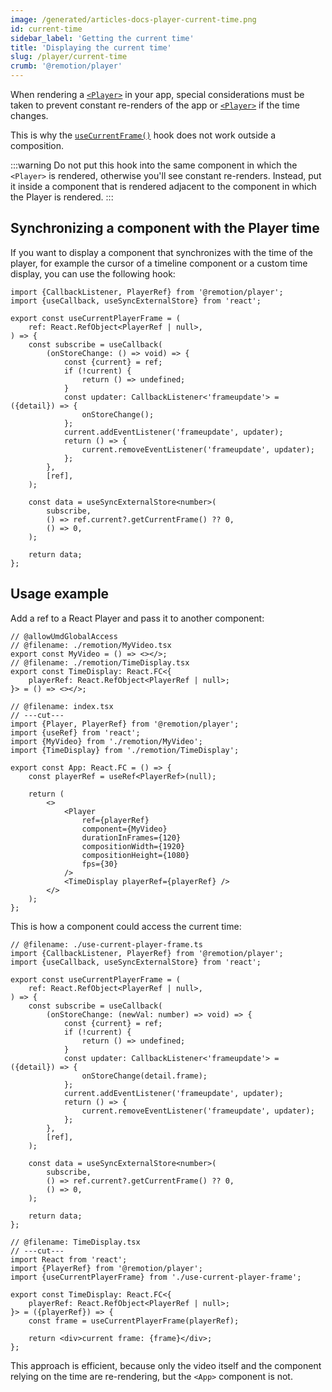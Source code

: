 ```yaml
---
image: /generated/articles-docs-player-current-time.png
id: current-time
sidebar_label: 'Getting the current time'
title: 'Displaying the current time'
slug: /player/current-time
crumb: '@remotion/player'
---
```


When rendering a [`<Player>`](/docs/player) in your app, special considerations must be taken to prevent constant re-renders of the app or [`<Player>`](/docs/player) if the time changes.

This is why the [`useCurrentFrame()`](/docs/use-current-frame) hook does not work outside a composition.

:::warning
Do not put this hook into the same component in which the `<Player>` is rendered, otherwise you'll see constant re-renders. Instead, put it inside a component that is rendered adjacent to the component in which the Player is rendered.
:::

## Synchronizing a component with the Player time

If you want to display a component that synchronizes with the time of the player, for example the cursor of a timeline component or a custom time display, you can use the following hook:

```tsx twoslash title="use-current-player-frame.ts"
import {CallbackListener, PlayerRef} from '@remotion/player';
import {useCallback, useSyncExternalStore} from 'react';

export const useCurrentPlayerFrame = (
	ref: React.RefObject<PlayerRef | null>,
) => {
	const subscribe = useCallback(
		(onStoreChange: () => void) => {
			const {current} = ref;
			if (!current) {
				return () => undefined;
			}
			const updater: CallbackListener<'frameupdate'> = ({detail}) => {
				onStoreChange();
			};
			current.addEventListener('frameupdate', updater);
			return () => {
				current.removeEventListener('frameupdate', updater);
			};
		},
		[ref],
	);

	const data = useSyncExternalStore<number>(
		subscribe,
		() => ref.current?.getCurrentFrame() ?? 0,
		() => 0,
	);

	return data;
};
```

## Usage example

Add a ref to a React Player and pass it to another component:

```tsx twoslash
// @allowUmdGlobalAccess
// @filename: ./remotion/MyVideo.tsx
export const MyVideo = () => <></>;
// @filename: ./remotion/TimeDisplay.tsx
export const TimeDisplay: React.FC<{
	playerRef: React.RefObject<PlayerRef | null>;
}> = () => <></>;

// @filename: index.tsx
// ---cut---
import {Player, PlayerRef} from '@remotion/player';
import {useRef} from 'react';
import {MyVideo} from './remotion/MyVideo';
import {TimeDisplay} from './remotion/TimeDisplay';

export const App: React.FC = () => {
	const playerRef = useRef<PlayerRef>(null);

	return (
		<>
			<Player
				ref={playerRef}
				component={MyVideo}
				durationInFrames={120}
				compositionWidth={1920}
				compositionHeight={1080}
				fps={30}
			/>
			<TimeDisplay playerRef={playerRef} />
		</>
	);
};
```

This is how a component could access the current time:

```tsx twoslash title="TimeDisplay.tsx"
// @filename: ./use-current-player-frame.ts
import {CallbackListener, PlayerRef} from '@remotion/player';
import {useCallback, useSyncExternalStore} from 'react';

export const useCurrentPlayerFrame = (
	ref: React.RefObject<PlayerRef | null>,
) => {
	const subscribe = useCallback(
		(onStoreChange: (newVal: number) => void) => {
			const {current} = ref;
			if (!current) {
				return () => undefined;
			}
			const updater: CallbackListener<'frameupdate'> = ({detail}) => {
				onStoreChange(detail.frame);
			};
			current.addEventListener('frameupdate', updater);
			return () => {
				current.removeEventListener('frameupdate', updater);
			};
		},
		[ref],
	);

	const data = useSyncExternalStore<number>(
		subscribe,
		() => ref.current?.getCurrentFrame() ?? 0,
		() => 0,
	);

	return data;
};

// @filename: TimeDisplay.tsx
// ---cut---
import React from 'react';
import {PlayerRef} from '@remotion/player';
import {useCurrentPlayerFrame} from './use-current-player-frame';

export const TimeDisplay: React.FC<{
	playerRef: React.RefObject<PlayerRef | null>;
}> = ({playerRef}) => {
	const frame = useCurrentPlayerFrame(playerRef);

	return <div>current frame: {frame}</div>;
};
```

This approach is efficient, because only the video itself and the component relying on the time are re-rendering, but the `<App>` component is not.
